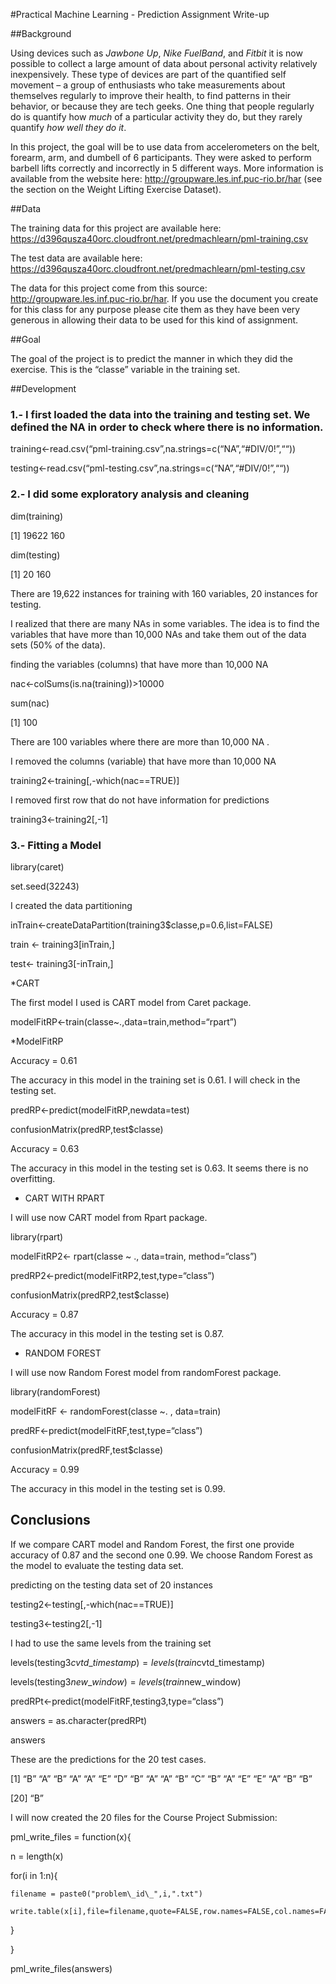 #Practical Machine Learning - Prediction Assignment Write-up


##Background

Using devices such as _Jawbone Up_, _Nike FuelBand_, and _Fitbit_ it is now possible to collect a large amount of data about personal activity relatively inexpensively. These type of devices are part of the quantified self movement – a group of enthusiasts who take measurements about themselves regularly to improve their health, to find patterns in their behavior, or because they are tech geeks. One thing that people regularly do is quantify how _much_ of a particular activity they do, but they rarely quantify _how well they do it_.

In this project, the goal will be to use data from accelerometers on the belt, forearm, arm, and dumbell of 6 participants. They were asked to perform barbell lifts correctly and incorrectly in 5 different ways. More information is available from the website here:  [http://groupware.les.inf.puc-rio.br/har](http://groupware.les.inf.puc-rio.br/har) (see the section on the Weight Lifting Exercise Dataset).


##Data

The training data for this project are available here:
 [https://d396qusza40orc.cloudfront.net/predmachlearn/pml-training.csv](https://d396qusza40orc.cloudfront.net/predmachlearn/pml-training.csv)

The test data are available here:
 [https://d396qusza40orc.cloudfront.net/predmachlearn/pml-testing.csv](https://d396qusza40orc.cloudfront.net/predmachlearn/pml-testing.csv)

The data for this project come from this source:  [http://groupware.les.inf.puc-rio.br/har](http://groupware.les.inf.puc-rio.br/har). If you use the document you create for this class for any purpose please cite them as they have been very generous in allowing their data to be used for this kind of assignment.


##Goal

The goal of the project is to predict the manner in which they did the exercise. This is the "classe" variable in the training set.


##Development

### 1.- I first loaded the data into the training and testing set. We defined the NA in order to check where there is no information.

training<-read.csv("pml-training.csv",na.strings=c("NA","#DIV/0!",""))

testing<-read.csv("pml-testing.csv",na.strings=c("NA","#DIV/0!",""))

### 2.- I did some exploratory analysis and cleaning

dim(training)

[1] 19622   160

dim(testing)

[1]  20 160

There are 19,622 instances for training with 160 variables, 20 instances for testing.

I realized that there are many NAs in some variables. The idea is to find the variables that have more than 10,000 NAs and take them out of the data sets (50% of the data).

finding the variables (columns) that have more than 10,000 NA

nac<-colSums(is.na(training))>10000

sum(nac)

[1] 100

There are 100 variables where there are more than 10,000 NA .

I removed the columns (variable) that have more than 10,000 NA

training2<-training[,-which(nac==TRUE)]

I removed first row that do not have information for predictions

training3<-training2[,-1]

### 3.- Fitting a Model

library(caret)

set.seed(32243)

I created the data partitioning

inTrain<-createDataPartition(training3$classe,p=0.6,list=FALSE)

train <- training3[inTrain,]

test<- training3[-inTrain,]

*CART

The first model I used is CART model from Caret package.

modelFitRP<-train(classe~.,data=train,method="rpart")

*ModelFitRP

Accuracy = 0.61

The accuracy in this model in the training set is 0.61. I will check in the testing set.

predRP<-predict(modelFitRP,newdata=test)

confusionMatrix(predRP,test$classe)

Accuracy = 0.63

The accuracy in this model in the testing set is 0.63. It seems there is no overfitting.

* CART WITH RPART

I will use now CART model from Rpart package.

library(rpart)

modelFitRP2<- rpart(classe ~ ., data=train, method="class")

predRP2<-predict(modelFitRP2,test,type="class")

confusionMatrix(predRP2,test$classe)

Accuracy = 0.87

The accuracy in this model in the testing set is 0.87.

* RANDOM FOREST

I will use now Random Forest model from randomForest package.

library(randomForest)

modelFitRF <- randomForest(classe ~. , data=train)

predRF<-predict(modelFitRF,test,type="class")

confusionMatrix(predRF,test$classe)

Accuracy = 0.99

The accuracy in this model in the testing set is 0.99.

## Conclusions

If we compare CART model and Random Forest, the first one provide accuracy of 0.87 and the second one 0.99. We choose Random Forest as the model to evaluate the testing data set.

predicting on the testing data set of 20 instances

testing2<-testing[,-which(nac==TRUE)]

testing3<-testing2[,-1]

I had to use the same levels from the training set

levels(testing3$cvtd\_timestamp) = levels(train$cvtd\_timestamp)

levels(testing3$new\_window) = levels(train$new\_window)

predRPt<-predict(modelFitRF,testing3,type="class")

answers = as.character(predRPt)

answers

These are the predictions for the 20 test cases.

[1] "B" "A" "B" "A" "A" "E" "D" "B" "A" "A" "B" "C" "B" "A" "E" "E" "A" "B" "B"

[20] "B"

I will now created the 20 files for the Course Project Submission:

pml\_write\_files = function(x){

  n = length(x)

  for(i in 1:n){

    filename = paste0("problem\_id\_",i,".txt")

    write.table(x[i],file=filename,quote=FALSE,row.names=FALSE,col.names=FALSE)

  }

}

pml\_write\_files(answers)
